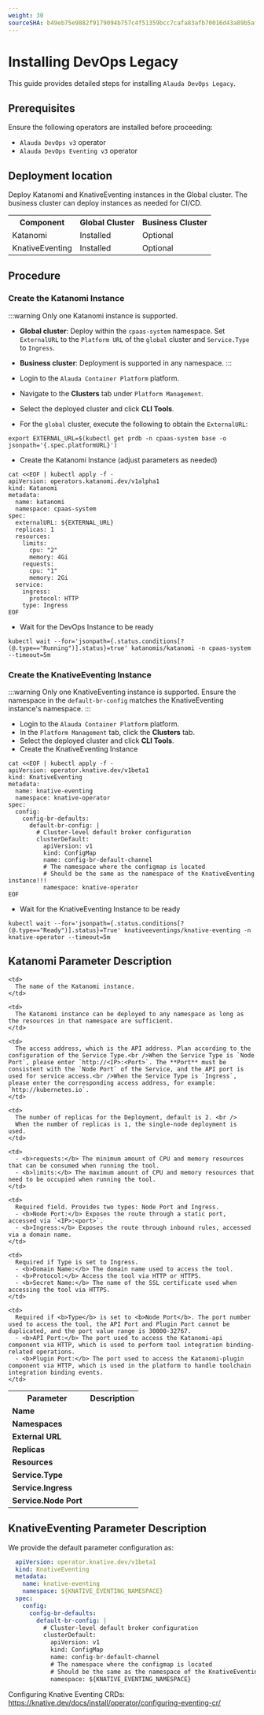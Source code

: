 ```yaml
---
weight: 30
sourceSHA: b49eb75e9882f9179094b757c4f51359bcc7cafa83afb70016d43a89b5af8c52
---
```


# Installing DevOps Legacy

This guide provides detailed steps for installing `Alauda DevOps Legacy`.

## Prerequisites

Ensure the following operators are installed before proceeding:

- `Alauda DevOps v3` operator
- `Alauda DevOps Eventing v3` operator

## Deployment location

Deploy Katanomi and KnativeEventing instances in the Global cluster. The business cluster can deploy instances as needed for CI/CD.

<table>
  <tr>
    <th style={{ whiteSpace: 'nowrap' }}>Component</th>
    <th style={{ whiteSpace: 'nowrap' }}>Global Cluster</th>
    <th style={{ whiteSpace: 'nowrap' }}>Business Cluster</th>
  </tr>
  <tr>
    <td>Katanomi</td>
    <td>Installed</td>
    <td>Optional</td>
  </tr>
    <tr>
    <td>KnativeEventing</td>
    <td>Installed</td>
    <td>Optional</td>
  </tr>
</table>

## Procedure

<Steps>

  ### Create the Katanomi Instance 

  :::warning
  Only one Katanomi instance is supported.

  - **Global cluster**: Deploy within the `cpaas-system` namespace. Set `ExternalURL` to the `Platform URL` of the `global` cluster and `Service.Type` to `Ingress`.
  - **Business cluster**: Deployment is supported in any namespace.
  :::

  - Login to the `Alauda Container Platform`  platform.
  - Navigate to the **Clusters** tab under `Platform Management`.
  - Select the deployed cluster and click **CLI Tools**.
  - For the `global` cluster, execute the following to obtain the `ExternalURL`:


  ```shell
  export EXTERNAL_URL=$(kubectl get prdb -n cpaas-system base -o jsonpath='{.spec.platformURL}')
  ```

  - Create the Katanomi Instance (adjust parameters as needed)

  ```shell
  cat <<EOF | kubectl apply -f -
  apiVersion: operators.katanomi.dev/v1alpha1
  kind: Katanomi
  metadata:
    name: katanomi
    namespace: cpaas-system
  spec:
    externalURL: ${EXTERNAL_URL}
    replicas: 1
    resources:
      limits:
        cpu: "2"
        memory: 4Gi
      requests:
        cpu: "1"
        memory: 2Gi
    service:
      ingress:
        protocol: HTTP
      type: Ingress
  EOF
  ```

  - Wait for the DevOps Instance to be ready
  ```shell
  kubectl wait --for='jsonpath={.status.conditions[?(@.type=="Running")].status}=true' katanomis/katanomi -n cpaas-system --timeout=5m
  ```


  ### Create the KnativeEventing Instance 

  :::warning
  Only one KnativeEventing instance is supported. Ensure the namespace in the `default-br-config` matches the KnativeEventing instance's namespace.
  :::

  - Login to the `Alauda Container Platform`  platform.
  - In the `Platform Management` tab, click the **Clusters** tab.
  - Select the deployed cluster and click **CLI Tools**.
  - Create the KnativeEventing Instance
  ```shell
  cat <<EOF | kubectl apply -f -
  apiVersion: operator.knative.dev/v1beta1
  kind: KnativeEventing
  metadata:
    name: knative-eventing
    namespace: knative-operator
  spec:
    config:
      config-br-defaults:
        default-br-config: |
          # Cluster-level default broker configuration
          clusterDefault:
            apiVersion: v1
            kind: ConfigMap
            name: config-br-default-channel
            # The namespace where the configmap is located
            # Should be the same as the namespace of the KnativeEventing instance!!!
            namespace: knative-operator
  EOF
  ```

  - Wait for the KnativeEventing Instance to be ready

  ```shell
  kubectl wait --for='jsonpath={.status.conditions[?(@.type=="Ready")].status}=True' knativeeventings/knative-eventing -n knative-operator --timeout=5m
  ```
</Steps>

## Katanomi Parameter Description

<table>
  <tr>
    <th style={{ whiteSpace: 'nowrap' }}>Parameter</th>
    <th style={{ whiteSpace: 'nowrap' }}>Description</th>
  </tr>

  <tr>
    <td><b>Name</b></td>

    <td>
      The name of the Katanomi instance.
    </td>
  </tr>

  <tr>
    <td><b>Namespaces</b></td>

    <td>
      The Katanomi instance can be deployed to any namespace as long as the resources in that namespace are sufficient.
    </td>
  </tr>

  <tr>
    <td><b>External URL</b></td>

    <td>
      The access address, which is the API address. Plan according to the configuration of the Service Type.<br />When the Service Type is `Node Port`, please enter `http://<IP>:<Port>`. The **Port** must be consistent with the `Node Port` of the Service, and the API port is used for service access.<br />When the Service Type is `Ingress`, please enter the corresponding access address, for example: `http://kubernetes.io`.
    </td>
  </tr>

  <tr>
    <td><b>Replicas</b></td>

    <td>
      The number of replicas for the Deployment, default is 2. <br />
      When the number of replicas is 1, the single-node deployment is used.
    </td>
  </tr>

  <tr>
    <td><b>Resources</b></td>

    <td>
      - <b>requests:</b> The minimum amount of CPU and memory resources that can be consumed when running the tool.
      - <b>limits:</b> The maximum amount of CPU and memory resources that need to be occupied when running the tool.
    </td>
  </tr>

  <tr>
    <td><b>Service.Type	</b></td>

    <td>
      Required field. Provides two types: Node Port and Ingress.
      - <b>Node Port:</b> Exposes the route through a static port, accessed via `<IP>:<port>`.
      - <b>Ingress:</b> Exposes the route through inbound rules, accessed via a domain name.
    </td>
  </tr>

  <tr>
    <td><b>Service.Ingress</b></td>

    <td>
      Required if Type is set to Ingress.
      - <b>Domain Name:</b> The domain name used to access the tool.
      - <b>Protocol:</b> Access the tool via HTTP or HTTPS.
      - <b>Secret Name:</b> The name of the SSL certificate used when accessing the tool via HTTPS.
    </td>
  </tr>

  <tr>
    <td><b>Service.Node Port</b></td>

    <td>
      Required if <b>Type</b> is set to <b>Node Port</b>. The port number used to access the tool, the API Port and Plugin Port cannot be duplicated, and the port value range is 30000-32767.
      - <b>API Port:</b> The port used to access the Katanomi-api component via HTTP, which is used to perform tool integration binding-related operations.
      - <b>Plugin Port:</b> The port used to access the Katanomi-plugin component via HTTP, which is used in the platform to handle toolchain integration binding events.
    </td>
  </tr>
</table>

## KnativeEventing Parameter Description

We provide the default parameter configuration as:
```yaml
  apiVersion: operator.knative.dev/v1beta1
  kind: KnativeEventing
  metadata:
    name: knative-eventing
    namespace: ${KNATIVE_EVENTING_NAMESPACE}
  spec:
    config:
      config-br-defaults:
        default-br-config: |
          # Cluster-level default broker configuration
          clusterDefault:
            apiVersion: v1
            kind: ConfigMap
            name: config-br-default-channel
            # The namespace where the configmap is located
            # Should be the same as the namespace of the KnativeEventing instance!!!
            namespace: ${KNATIVE_EVENTING_NAMESPACE}
```

Configuring Knative Eventing CRDs: https://knative.dev/docs/install/operator/configuring-eventing-cr/

